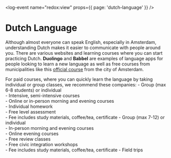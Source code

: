 
<log-event name="redox:view" props={{ page: 'dutch-language' }} />

# Dutch Language
Although almost everyone can speak English, especially in Amsterdam, understanding Dutch makes it easier to communicate with people around you. There are various websites and learning courses where you can start practicing Dutch. **Duolingo** and **Babbel** are examples of language apps for people looking to learn a new language as well as free courses from municipalities like this [official course](https://www.amsterdam.nl/en/education/learning-dutch/) from the city of Amsterdam.

For paid courses, where you can quickly learn the language by taking individual or group classes, we recommend these companies:
<Services>
    <ServiceItem logo="logos/dutchcoursesamsterdam.jpeg" label="Dutch Courses A'dam" link="https://dutchcoursesamsterdam.nl/">
        - Group (max 6-8 students) or individual<br />
        - Intensive, semi-intensive courses<br />
        - Online or in-person morning and evening courses <br />
        - Individual homework <br />
        - Free level assessment <br />
        - Fee includes study materials, coffee/tea, certificate
    </ServiceItem>
    <ServiceItem logo="logos/koentact.png" label="Koentact" link="https://koentact.nl/dutch-language-courses/">
        - Group (max 7-12) or individual<br />
        - In-person morning and evening courses <br />
        - Online evening courses <br />
        - Free review classes <br />
        - Free civic integration workshops<br />
        - Fee includes study materials, coffee/tea, certificate
        - Field trips
     </ServiceItem>
</Services>
